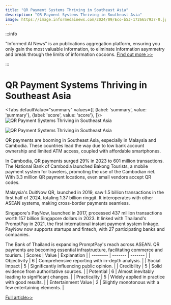 ```yaml
---
title: "QR Payment Systems Thriving in Southeast Asia"
description: "QR Payment Systems Thriving in Southeast Asia"
image: https://image.informedainews.com/2024/09/Eco-bSJ-1726657937-0.jpg
---
```



:::info

"Informed AI News" is an publications aggregation platform, ensuring you only gain the most valuable information, to eliminate information asymmetry and break through the limits of information cocoons.  [Find out more >>](/)

:::

# QR Payment Systems Thriving in Southeast Asia


<Tabs
	defaultValue="summary"
	values={[
	{label: 'summary', value: 'summary'},
	{label: 'score', value: 'score'},
]}>
<TabItem value="summary">
<img
  src="https://image.informedainews.com/2024/09/Eco-bSJ-1726657937-0.jpg"
  alt="QR Payment Systems Thriving in Southeast Asia"
/>

<img
  src="https://image.informedainews.com/2024/09/Eco-QG9-1726657937-1.jpg"
  alt="QR Payment Systems Thriving in Southeast Asia"
/>



QR payments are booming in Southeast Asia, especially in Malaysia and Cambodia. These countries lead the way due to low bank account ownership and limited ATM access, coupled with affordable smartphones.

In Cambodia, QR payments surged 29% in 2023 to 601 million transactions. The National Bank of Cambodia launched Bakong Tourists, a mobile payment system for travelers, promoting the use of the Cambodian riel. With 3.3 million QR payment locations, even small vendors accept QR codes.

Malaysia's DuitNow QR, launched in 2019, saw 1.5 billion transactions in the first half of 2024, totaling 1.37 billion ringgit. It interoperates with other ASEAN systems, making cross-border payments seamless.

Singapore's PayNow, launched in 2017, processed 437 million transactions worth 157 billion Singapore dollars in 2023. It linked with Thailand's PromptPay in 2021, the first international instant payment system linkage. PayNow now supports startups and fintech, with 27 participating banks and companies.

The Bank of Thailand is expanding PromptPay's reach across ASEAN. QR payments are becoming essential infrastructure, facilitating commerce and tourism.
</TabItem>
<TabItem value="score">
	| Scores     | Value   | Explanation |
	| -------- | ------- | ------- |
	| Objectivity  | 6    | Comprehensive reporting with in-depth analysis.    |
	| Social Impact | 5     | Significantly influencing public opinion.    |
	| Credibility    | 5    | Solid evidence from authoritative sources.    |
	| Potential    | 6    | Almost inevitably leading to significant changes.    |
	| Practicality    | 5    | Widely applied in practice with good results.    |
	| Entertainment Value    | 2    | Slightly monotonous with a few entertaining elements.    |
</TabItem>
</Tabs>

[Full article>>](https://asia.nikkei.com/Business/Finance/Malaysia-and-Cambodia-lead-QR-payment-expansion-in-ASEAN)
